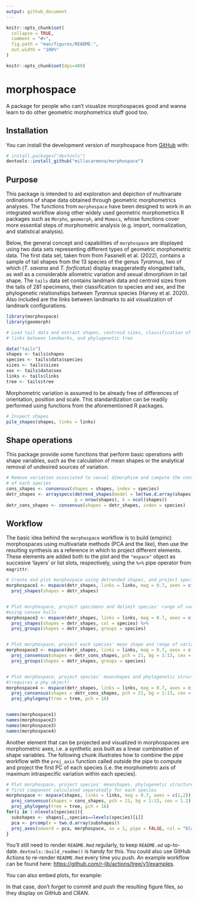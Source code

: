 ```yaml
---
output: github_document
---
```


<!-- README.md is generated from README.Rmd. Please edit that file -->

```r
knitr::opts_chunk$set(
  collapse = TRUE,
  comment = "#>",
  fig.path = "man/figures/README-",
  out.width = "100%"
)
```

```r
knitr::opts_chunk$set(dpi=400)
```

# morphospace

<!-- badges: start -->
<!-- badges: end -->

A package for people who can't visualize morphospaces good and wanna learn to do other geometric morphometrics stuff good too.

## Installation

You can install the development version of morphospace from [GitHub](https://github.com/) with:

``` r
# install.packages("devtools")
devtools::install_github("millacarmona/morphospace")
```

## Purpose


This package is intended to aid exploration and depiction of multivariate ordinations of shape data obtained through geometric morphometrics analyses. The functions from `morphospace` have been designed to work in an integrated workflow along other widely used geometric morphometrics R packages such as `Morpho`, `geomorph`, and `Momocs`, whose functions cover more essential steps of morphometric analysis (e.g. import, normalization, and statistical analysis).

Below, the general concept and capabilities of  `morphospace` are displayed using two data sets representing different types of geometric morphometric data. The first data set, taken from from Fasanelli et al. (2022), contains a sample of tail shapes from the 13 species of the genus *Tyrannus*, two of which (*T. savana* and *T. forficatus*) display exaggeratedly elongated tails, as well as a considerable allometric variation and sexual dimorphism in tail shape. The `tails` data set contains landmark data and centroid sizes from the tails of 281 specimens, their classification to species and sex, and the phylogenetic relationships between *Tyrannus* species (Harvey et al. 2020). Also included are the links between landmarks to aid visualization of landmark configurations.


```r
library(morphospace)
library(geomorph)

# Load tail data and extract shapes, centroid sizes, classification of sex and species,
# links between landmarks, and phylogenetic tree

data("tails")
shapes <- tails$shapes
species <- tails$data$species
sizes <- tails$sizes
sex <- tails$data$sex
links <- tails$links
tree <- tails$tree
```

Morphometric variation is assumed to be already free of differences of orientation, position and scale. This standardization can be readily performed using functions from the aforementioned R packages.

```r
# Inspect shapes
pile_shapes(shapes, links = links)
```


## Shape operations

This package provide some functions that perform basic operations with shape variables, such as the calculation of mean shapes or the analytical removal of undesired sources of variation.

```r
# Remove variation associated to sexual dimorphism and compute the consensus shape
# of each species
cons_shapes <- consensus(shapes = shapes, index = species)
detr_shapes <- arrayspecs(detrend_shapes(model = lm(two.d.array(shapes) ~ sex)),
                          p = nrow(shapes), k = ncol(shapes))
detr_cons_shapes <- consensus(shapes = detr_shapes, index = species)
```


## Workflow


The basic idea behind the `morphospace` workflow is to build (empiric) morphospaces using multivariate methods (PCA and the like), then use the resulting synthesis as a reference in which to project different elements. These elements are added both to the plot and the `"mspace"` object as succesive 'layers' or list slots, respectively, using the `%>%` pipe operator from `magrittr`.

```r
# Create and plot morphospace using detrended shapes, and project specimens
morphospace1 <- mspace(detr_shapes, links = links, mag = 0.7, axes = c(1,2)) %>%
  proj_shapes(shapes = detr_shapes)


# Plot morphospace, project specimens and delimit species' range of variation
#using convex hulls
morphospace2 <- mspace(detr_shapes, links = links, mag = 0.7, axes = c(1,2)) %>%
  proj_shapes(shapes = detr_shapes, col = species) %>%
  proj_groups(shapes = detr_shapes, groups = species)


# Plot morphospace, project each species' mean shape and range of variation
morphospace3 <- mspace(detr_shapes, links = links, mag = 0.7, axes = c(1,2)) %>%
  proj_consensus(shapes = detr_cons_shapes, pch = 21, bg = 1:13, cex = 1.2) %>%
  proj_groups(shapes = detr_shapes, groups = species)


# Plot morphospace, project species' meanshapes and phylogenetic structure
#(requires a phy object)
morphospace4 <- mspace(detr_shapes, links = links, mag = 0.7, axes = c(1,2)) %>%
  proj_consensus(shapes = detr_cons_shapes, pch = 21, bg = 1:13, cex = 1.2) %>%
  proj_phylogeny(tree = tree, pch = 16)


names(morphospace1)
names(morphospace2)
names(morphospace3)
names(morphospace4)

```


Another element that can be projected and visualized in morphospaces are morphometric axes, i.e. a synthetic axis built as a linear combination of shape variables. The following chunk illustrates how to combine the pipe workflow with the `proj_axis` function called outside the pipe to compute and project the first PC of each species (i.e. the morphometric axis of maximum intraspecific variation within each species).

```r
# Plot morphospace, project species' meanshapes, phylogenetic structure, and the
# first component calculated separatedly for each species
morphospace <- mspace(shapes, links = links, mag = 0.7, axes = c(1,2)) %>%
  proj_consensus(shapes = cons_shapes, pch = 21, bg = 1:13, cex = 1.2) %>%
  proj_phylogeny(tree = tree, pch = 16)
for(i in 1:nlevels(species)){
  subshapes <- shapes[,,species==levels(species)[i]]
  pca <- prcomp(x = two.d.array(subshapes))
  proj_axes(neword = pca, morphospace, ax = 1, pipe = FALSE, col = "black", lwd = 2)
}
```












You'll still need to render `README.Rmd` regularly, to keep `README.md` up-to-date. `devtools::build_readme()` is handy for this. You could also use GitHub Actions to re-render `README.Rmd` every time you push. An example workflow can be found here: <https://github.com/r-lib/actions/tree/v1/examples>.

You can also embed plots, for example:

In that case, don't forget to commit and push the resulting figure files, so they display on GitHub and CRAN.
